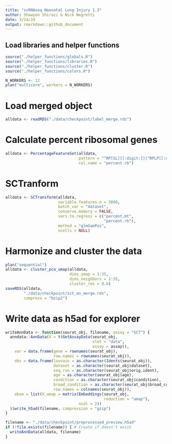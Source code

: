 ```yaml
---
title: "scRNAseq Neonatal Lung Injury 1.3"
author: Shawyon Shirazi & Nick Negretti
date: 3/14/24
output: rmarkdown::github_document
---
```


## Load libraries and helper functions
```r
source("./helper_functions/globals.R")
source("./helper_functions/libraries.R")
source("./helper_functions/cluster.R")
source("./helper_functions/colors.R")

N_WORKERS <- 12
plan("multicore", workers = N_WORKERS)
```

# Load merged object
```r
alldata <- readRDS("./data/checkpoint/label_merge.rds")
```

# Calculate percent ribosomal genes
```r
alldata <- PercentageFeatureSet(alldata,
                                pattern = "^RP[SL][[:digit:]]|^RPLP[[:digit:]]|^RPSA",
                                col.name = "percent.rb")

```

# SCTranform
```r
alldata <- SCTransform(alldata,
                       variable.features.n = 3000,
                       batch_var = "dataset",
                       conserve.memory = FALSE,
                       vars.to.regress = c("percent.mt",
                                           "percent.rb"),
                       method = "glmGamPoi",
                       ncells = NULL)
```

# Harmonize and cluster the data
```r
plan("sequential")
alldata <- cluster_pca_umap(alldata,
                            dims_umap = 1:35,
                            dims_neighbors = 1:35,
                            cluster_res = 0.6)
saveRDS(alldata,
        "./data/checkpoint/sct_on_merge.rds",
        compress = "bzip2")
```

# Write data as h5ad for explorer
```r
writeAnnData <- function(seurat_obj, filename, assay = "SCT") {
  anndata::AnnData(X = t(GetAssayData(seurat_obj,
                                      slot = "data",
                                      assay = assay)),
    var = data.frame(gene = rownames(seurat_obj),
                     row.names = rownames(seurat_obj)),
    obs = data.frame(louvain = as.character(Idents(seurat_obj)),
                     dataset = as.character(seurat_obj$dataset),
                     seq_run = as.character(seurat_obj$orig.ident),
                     age = as.character(seurat_obj$age),
                     condition = as.character(seurat_obj$condition),
                     broad_condition = as.character(seurat_obj$broad_condition),
                     row.names = colnames(seurat_obj)),
    obsm = list(X_umap = matrix(Embeddings(seurat_obj,
                                           reduction = "umap"),
                                ncol = 2))
  )$write_h5ad(filename, compression = "gzip")
}

filename <- "./data/checkpoint/preprocessed_preview.h5ad"
if (!file.exists(filename)) { # Create if doesn't exist
  writeAnnData(alldata, filename)
}
```